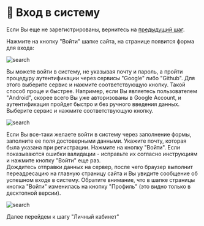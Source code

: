 # 🔐 Вход в систему

Если Вы еще не зарегистрированы, вернитесь на [предыдущий шаг](register).

Нажмите на кнопку "Войти" шапке сайта, на странице появится форма для входа:

![search](/images/login.png)

Вы можете войти в систему, не указывая почту и пароль, а пройти процедуру аутентификации через сервисы "Google" либо "Github". Для этого выберите сервис и нажмите соответствующую кнопку. 
Такой способ проще и быстрее. Например, если Вы являетесь пользователем "Android", скорее всего Вы уже авторизованы в Google Account, и аутентификация пройдет быстро и без ручного введения данных.
Выберите сервис и нажмите соответствующую кнопку.

![search](/images/google.png)

Если Вы все-таки желаете войти в систему через заполнение формы, заполните ее поля достоверными данными. Укажите почту, которая была указана при регистрации.
Нажмите на кнопку "Войти". Если показываются ошибки валидации - исправьте их согласно инструкциям и нажмите кнопку "Войти" еще раз.  
Дождитесь отправки данных на сервер, после чего браузер выполнит переадресацию на главную страницу сайта и Вы увидите сообщение об успешном входе в систему.
Обратите внимание, что в шапке страницы кнопка "Войти" изменилась на кнопку "Профиль" (это видно только в десктопной версии).

![search](/images/profilebtn.png)

Далее перейдем к шагу "Личный кабинет"
